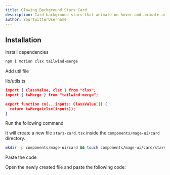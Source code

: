 ```yaml
---
title: Glowing Background Stars Card
description: Card background stars that animate on hover and animate anyway
author: YourTwitterUsername
---
```


<ComponentPreview name="card-stars-card--docs" />

## Installation

<Steps>
<Step>Install dependencies</Step>

```bash
npm i motion clsx tailwind-merge
```

<Step>Add util file</Step>

lib/utils.ts


```json
import { ClassValue, clsx } from "clsx";
import { twMerge } from "tailwind-merge";

export function cn(...inputs: ClassValue[]) {
  return twMerge(clsx(inputs));
}

```

<Step>Run the following command</Step>

It will create a new file `stars-card.tsx` inside the `components/mage-ui/card` directory.

```bash 
mkdir -p components/mage-ui/card && touch components/mage-ui/card/stars-card.tsx
```

<Step>Paste the code</Step> 

Open the newly created file and paste the following code:

```jsx file=<rootDir>/mage-ui/card/stars-card.tsx

```
</Steps>


